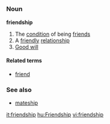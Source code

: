 =={{en}}==
===Noun===
'''friendship'''

# The [[condition]] of being [[friend]]s
# A [[friendly]] [[relationship]]
# [[Good will]]

====Related terms====
*[[friend]]

===See also===
*[[mateship]]

[[it:friendship]]
[[hu:Friendship]]
[[vi:friendship]]